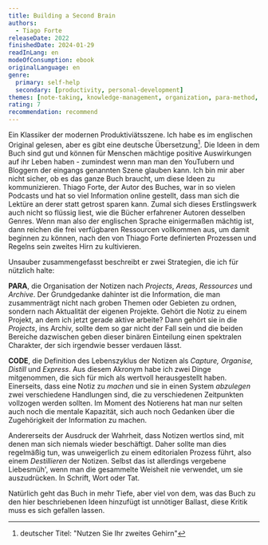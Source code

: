 ```yaml
---
title: Building a Second Brain
authors:
  - Tiago Forte
releaseDate: 2022
finishedDate: 2024-01-29
readInLang: en
modeOfConsumption: ebook
originalLanguage: en
genre:
  primary: self-help
  secondary: [productivity, personal-development]
themes: [note-taking, knowledge-management, organization, para-method, digital-tools]
rating: 7
recommendation: recommend
---
```


Ein Klassiker der modernen Produktiviätsszene. Ich habe es im englischen
Original gelesen, aber es gibt eine deutsche Übersetzung[^de-title]. Die Ideen in dem Buch sind
gut und können für Menschen mächtige positive Auswirkungen auf ihr Leben haben -
zumindest wenn man man den YouTubern und Bloggern der eingangs genannten Szene
glauben kann. Ich bin mir aber nicht sicher, ob es das ganze Buch braucht, um
diese Ideen zu kommunizieren. Thiago Forte, der Autor des Buches, war in so
vielen Podcasts und hat so viel Information online gestellt, dass man sich die
Lektüre an derer statt getrost sparen kann. Zumal sich dieses Erstlingswerk auch
nicht so flüssig liest, wie die Bücher erfahrener Autoren desselben Genres. Wenn
man also der englischen Sprache einigermaßen mächtig ist, dann reichen die frei
verfügbaren Ressourcen vollkommen aus, um damit beginnen zu können, nach den von
Thiago Forte definierten Prozessen und Regelns sein zweites Hirn zu kultivieren.

Unsauber zusammengefasst beschreibt er zwei Strategien, die ich für nützlich
halte:

**PARA**, die Organisation der Notizen nach _Projects_, _Areas_, _Ressources_
   und _Archive_. Der Grundgedanke dahinter ist die Information, die man
   zusammenträgt nicht nach groben Themen oder Gebieten zu ordnen, sondern nach
   Aktualität der eigenen Projekte. Gehört die Notiz zu einem Projekt, an dem
   ich jetzt gerade aktive arbeite? Dann gehört sie in die _Projects_, ins
   Archiv, sollte dem so gar nicht der Fall sein und die beiden Bereiche
   dazwischen geben dieser binären Einteilung einen spektralen Charakter, der
   sich irgendwie besser verdauen lässt.

**CODE**, die Definition des Lebenszyklus der Notizen als _Capture, Organise,
   Distill_ und _Express_. Aus diesem Akronym habe ich zwei Dinge mitgenommen,
   die sich für mich als wertvoll herausgestellt haben. Einerseits, dass eine
   Notiz zu _machen_ und sie in einen System _abzulegen_ zwei verschiedene
   Handlungen sind, die zu verschiedenen Zeitpunkten vollzogen werden sollten.
   Im Moment des Notierens hat man nur selten auch noch die mentale Kapazität,
   sich auch noch Gedanken über die Zugehörigkeit der Information zu machen.

Andererseits der Ausdruck der Wahrheit, dass Notizen wertlos sind, mit denen man
sich niemals wieder beschäftigt. Daher sollte man dies regelmäßig tun, was
unweigerlich zu einem editorialen Prozess führt, also einem _Destillieren_ der
Notizen. Selbst das ist allerdings vergebene Liebesmüh', wenn man die gesammelte
Weisheit nie verwendet, um sie auszudrücken. In Schrift, Wort oder Tat.

Natürlich geht das Buch in mehr Tiefe, aber viel von dem, was das Buch zu den
hier beschriebenen Ideen hinzufügt ist unnötiger Ballast, diese Kritik muss es
sich gefallen lassen.

[^de-title]: deutscher Titel: "Nutzen Sie Ihr zweites Gehirn"
